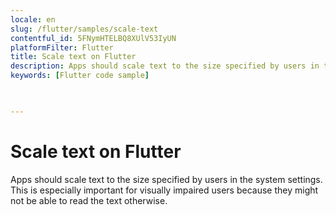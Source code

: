 ```yaml
---
locale: en
slug: /flutter/samples/scale-text
contentful_id: 5FNymHTELBQ8XUlV53IyUN
platformFilter: Flutter
title: Scale text on Flutter
description: Apps should scale text to the size specified by users in the system settings.
keywords: [Flutter code sample]


	
---
```


# Scale text on Flutter

Apps should scale text to the size specified by users in the system settings. This is especially important for visually impaired users because they might not be able to read the text otherwise.

<CodeSample id="text-scale" locale="en" platform="flutter"/>